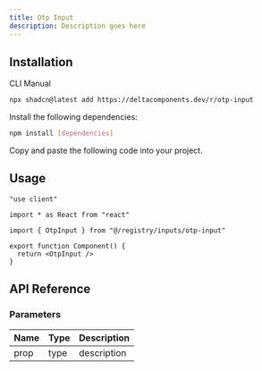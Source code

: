 ```yaml
---
title: Otp Input
description: Description goes here
---
```


<ComponentPreview name="otp-input-demo" />

## Installation

<Tabs defaultValue="cli">

<TabsList>
  <TabsTrigger value="cli">CLI</TabsTrigger>
  <TabsTrigger value="manual">Manual</TabsTrigger>
</TabsList>

<TabsContent value="cli">

```bash
npx shadcn@latest add https://deltacomponents.dev/r/otp-input
```

</TabsContent>

<TabsContent value="manual">

<Steps>

<Step>Install the following dependencies:</Step>

```bash
npm install [dependencies]
```

<Step>Copy and paste the following code into your project.</Step>

<ComponentSource name="otp-input" />

</Steps>

</TabsContent>

</Tabs>

## Usage

```tsx
"use client"

import * as React from "react"

import { OtpInput } from "@/registry/inputs/otp-input"

export function Component() {
  return <OtpInput />
}
```

## API Reference

### Parameters

| Name | Type | Description |
| ---- | ---- | ----------- |
| prop | type | description |
